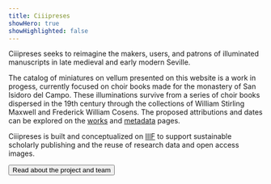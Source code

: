 ```yaml
---
title: Ciiipreses
showHero: true
showHighlighted: false
---
```


Ciiipreses seeks to reimagine the makers, users, and patrons of illuminated manuscripts in late medieval and early modern Seville.

The catalog of miniatures on vellum presented on this website is a work in progess, currently focused on choir books made for the monastery of San Isidoro del Campo. These illuminations survive from a series of choir books dispersed in the 19th century through the collections of William Stirling Maxwell and Frederick William Cosens. The proposed attributions and dates can be explored on the [works](/canopy/works) and [metadata](/canopy/metadata) pages.

Ciiipreses is built and conceptualized on [IIIF](https://iiif.io/) to support sustainable scholarly publishing and the reuse of research data and open access images.

<ButtonWrapper>
  <Button href="/about">Read about the project and team</Button>
</ButtonWrapper>
